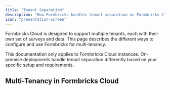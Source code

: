 ```yaml
---
title: "Tenant Separation"
description: "How Formbricks handles tenant separation on Formbricks Cloud"
icon: "presentation-screen"
---
```


Formbricks Cloud is designed to support multiple tenants, each with their own set of surveys and data. This page describes the different ways to configure and use Formbricks for multi-tenancy.

<Note>
This documentation only applies to Formbricks Cloud instances. On-premise deployments handle tenant separation differently based on your specific setup and requirements.
</Note>


## Multi-Tenancy in Formbricks Cloud

